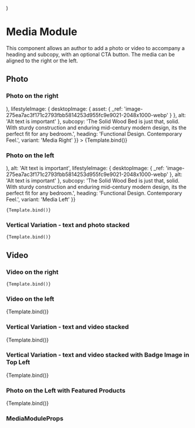 

  <div style={{ maxWidth: '1310px', margin: '0 auto' }}>
    <MediaModule {...args} />
  </div>
)

<Meta title='Modules/Media Module' component={MediaModule} />

# Media Module

This component allows an author to add a photo or video to accompany a heading and subcopy, with an optional CTA button. The media can be aligned to the right or the left.

## Photo

### Photo on the right

<Canvas>
  <Story
    name='Photo v1'
    args={{
      cta: (
        <CtaLink
          variant='solid-rubine'
          url='https://ca.endy.com'
          label='Shop the Bed'
        />
      ),
      lifestyleImage: {
        desktopImage: {
          asset: {
            _ref: 'image-275ea7ac3f171c2793fbb5814253d955fc9e9021-2048x1000-webp'
          }
        },
        alt: 'Alt text is important'
      },
      subcopy:
        'The Solid Wood Bed is just that, solid. With sturdy construction and enduring mid-century modern design, its the perfect fit for any bedroom.',
      heading: 'Functional Design. Contemporary Feel.',
      variant: 'Media Right'
    }}
  >
    {Template.bind()}
  </Story>
</Canvas>

### Photo on the left

<Canvas>
  <Story
    name='Photo v2'
    args={{
      cta: (
        <CtaLink
          variant='solid-rubine'
          url='https://ca.endy.com'
          label='Shop the Bed'
        />
      ),
      alt: 'Alt text is important',
      lifestyleImage: {
        desktopImage: {
          _ref: 'image-275ea7ac3f171c2793fbb5814253d955fc9e9021-2048x1000-webp'
        },
        alt: 'Alt text is important'
      },
      subcopy:
        'The Solid Wood Bed is just that, solid. With sturdy construction and enduring mid-century modern design, its the perfect fit for any bedroom.',
      heading: 'Functional Design. Contemporary Feel.',
      variant: 'Media Left'
    }}
  
  >
    {Template.bind()}
  </Story>
</Canvas>

### Vertical Variation - text and photo stacked

<Canvas>
  <Story
    name='Photo v3'
    args={{
      lifestyleImage: {
        desktopImage: {
          asset: {
            _ref: 'image-275ea7ac3f171c2793fbb5814253d955fc9e9021-2048x1000-webp'
          }
        },
        alt: 'Alt text is important'
      },
      subcopy:
        'The Solid Wood Bed is just that, solid. With sturdy construction and enduring mid-century modern design, its the perfect fit for any bedroom.',
      heading: 'Functional Design. Contemporary Feel.',
      variant: 'Media Right',
      position: 'Vertical'
    }}

  >
    {Template.bind()}
  </Story>
</Canvas>

## Video

### Video on the right

<Canvas>
  <Story
    name='Video v1'
    args={{
      video: {
        src: 'https://res.cloudinary.com/rangle/video/upload/v1647524935/rangle.io/msdhfptzvj22eak2njxy.mp4'
      },
      subcopy:
        'The Solid Wood Bed is just that, solid. With sturdy construction and enduring mid-century modern design, its the perfect fit for any bedroom.',
      heading: 'Functional Design. Contemporary Feel.',
      variant: 'Media Right'
    }}

  >
    {Template.bind()}
  </Story>
</Canvas>

### Video on the left

<Canvas>
  <Story
    name='Video v2'
    args={{
      video: {
        src: 'https://res.cloudinary.com/rangle/video/upload/v1647524935/rangle.io/msdhfptzvj22eak2njxy.mp4'
      },
      subcopy:
        'The Solid Wood Bed is just that, solid. With sturdy construction and enduring mid-century modern design, its the perfect fit for any bedroom.',
      heading: 'Functional Design. Contemporary Feel.',
      variant: 'Media Left'
    }}
  >
    {Template.bind()}
  </Story>
</Canvas>

### Vertical Variation - text and video stacked

<Canvas>
  <Story
    name='Video v3'
    args={{
      video:
        'https://res.cloudinary.com/rangle/video/upload/v1647524935/rangle.io/msdhfptzvj22eak2njxy.mp4',
      subcopy:
        'The Solid Wood Bed is just that, solid. With sturdy construction and enduring mid-century modern design, its the perfect fit for any bedroom.',
      heading: 'Functional Design. Contemporary Feel.',
      variant: 'Media Left',
      position: 'Vertical'
    }}
  >
    {Template.bind()}
  </Story>
</Canvas>

### Vertical Variation - text and video stacked with Badge Image in Top Left

<Canvas>
  <Story
    name='Video v4'
    args={{
      alt: 'Alt text is important',
      badgeImage: {
        asset: {
          _ref: 'image-02879a99b8c0e9ec22cd19f83121d79a61ccd931-157x70-svg-webp'
        }
      },
      video:
        'https://res.cloudinary.com/rangle/video/upload/v1647524935/rangle.io/msdhfptzvj22eak2njxy.mp4',
      subcopy:
        'The #1 chiropractor recommended mattress in Canada for responsive and comfortable rest.',
      heading: 'Optimal Firmness & Support',
      variant: 'Media Left',
      position: 'Vertical'
    }}
  >
    {Template.bind()}
  </Story>
</Canvas>

### Photo on the Left with Featured Products

<Canvas>
  <Story
    name='Modal v1'
    args={{
      alt: 'Alt text is important',
      lifestyleImage: {
        mobileImage: {
          asset: {
            _ref: 'image-6389c6c57f104c94ce47d2c62be50ec74912616f-1534x820-jpg-webp'
          }
        },
        tabletImage: {
          asset: {
            _ref: 'image-2f4868a5f2d1b5f542231b25ed67ff40c050017d-2048x800-jpg-webp'
          }
        },
        desktopImage: {
          asset: {
            _ref: 'image-bdaf812428cbdabf235bbda743f4a73fe0f61fcf-1486x938-jpg-webp'
          }
        }
      },
      subcopy:
        'The Solid Wood Bed is just that, solid. With sturdy construction and enduring mid-century modern design, its the perfect fit for any bedroom.',
      heading: 'Perfect Match For Your Bedframe',
      variant: 'Media Left',
      locale: 'en',
      featuredProducts: {
        buttonLabel: 'Shop Bed Frames',
        products: [
          {
            id: '1234',
            name: 'The Solid Wood Bed',
            slug: '/the-solid-wood-bed',
            priceRange: {
              minVariantPrice: 1350
            },
            images: {
              crossSellImage: {
                mobileImage: {
                  asset: {
                    _ref: 'image-8b96be57ffb5d2e95829302d1cb4ba435beb304b-170x150-jpg-webp'
                  }
                },
                tabletImage: {
                  asset: {
                    _ref: 'image-8b96be57ffb5d2e95829302d1cb4ba435beb304b-170x150-jpg-webp'
                  }
                },
                desktopImage: {
                  asset: {
                    _ref: 'image-8b96be57ffb5d2e95829302d1cb4ba435beb304b-170x150-jpg-webp'
                  }
                }
              }
            },
            variants: [
              {
                size: 'Twin'
              },
              {
                size: 'Queen'
              },
              {
                size: 'King'
              },
              {
                size: 'King Cal'
              }
            ]
          },
          {
            id: '12345',
            name: 'The Upholstered Bed',
            slug: '/the-upholstered-bed',
            priceRange: {
              minVariantPrice: 795
            },
            images: {
              crossSellImage: {
                mobileImage: {
                  asset: {
                    _ref: 'image-e6d6b57cb48104283f8698dca691bb39ba10c6c1-170x150-jpg-webp'
                  }
                },
                tabletImage: {
                  asset: {
                    _ref: 'image-e6d6b57cb48104283f8698dca691bb39ba10c6c1-170x150-jpg-webp'
                  }
                },
                desktopImage: {
                  asset: {
                    _ref: 'image-e6d6b57cb48104283f8698dca691bb39ba10c6c1-170x150-jpg-webp'
                  }
                }
              }
            },
            variants: [
              {
                size: 'Twin'
              },
              {
                size: 'Queen'
              },
              {
                size: 'King'
              },
              {
                size: 'King Cal'
              }
            ]
          },
          {
            id: '123456',
            name: 'The Platform Bed',
            slug: '/the-platform-bed',
            priceRange: {
              minVariantPrice: 465
            },
            images: {
              crossSellImage: {
                mobileImage: {
                  asset: {
                    _ref: 'image-db0838dbaecefcc819c400d78953a272ff8a7de0-170x150-jpg-webp'
                  }
                },
                tabletImage: {
                  asset: {
                    _ref: 'image-db0838dbaecefcc819c400d78953a272ff8a7de0-170x150-jpg-webp'
                  }
                },
                desktopImage: {
                  asset: {
                    _ref: 'image-db0838dbaecefcc819c400d78953a272ff8a7de0-170x150-jpg-webp'
                  }
                }
              }
            },
            variants: [
              {
                size: 'Twin'
              },
              {
                size: 'Twin XL'
              },
              {
                size: 'Full'
              },
              {
                size: 'Queen'
              },
              {
                size: 'King'
              },
              {
                size: 'King Cal'
              }
            ]
          }
        ]
      }
    }}
  >
    {Template.bind()}
  </Story>
</Canvas>

### MediaModuleProps

<ArgsTable of={MediaModule} />
